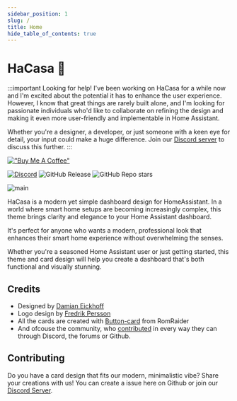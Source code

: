 ```yaml
---
sidebar_position: 1
slug: /
title: Home
hide_table_of_contents: true
---
```



# HaCasa 💜
:::important Looking for help!
I've been working on HaCasa for a while now and I'm excited about the potential it has to enhance the user experience. However, I know that great things are rarely built alone, and I'm looking for passionate individuals who'd like to collaborate on refining the design and making it even more user-friendly and implementable in Home Assistant.

Whether you're a designer, a developer, or just someone with a keen eye for detail, your input could make a huge difference. Join our [Discord server](https://discord.gg/9uMs9zCT7d) to discuss this further.
:::

[!["Buy Me A Coffee"](https://www.buymeacoffee.com/assets/img/custom_images/orange_img.png)](https://buymeacoffee.com/damianeickhoff)

[![Discord](https://img.shields.io/discord/1256323927152660521?style=for-the-badge&logo=discord&logoColor=white&labelColor=%23a3aaf8&label=Chat%20on%20Discord&color=%235966f2)](https://discord.com/invite/9uMs9zCT7d)
![GitHub Release](https://img.shields.io/github/v/release/damianeickhoff/HaCasa?display_name=release&style=for-the-badge&label=Latest%20release&color=%239aaed4)
![GitHub Repo stars](https://img.shields.io/github/stars/damianeickhoff/hacasa?style=for-the-badge&logo=github&label=Github%20Stars&labelColor=%23d4b392&color=%23f9f2e9)

![main](/img/other/hacasa_cover.png)

HaCasa is a modern yet simple dashboard design for HomeAssistant.
In a world where smart home setups are becoming increasingly complex, this theme brings clarity and elegance to your Home Assistant dashboard. 

It's perfect for anyone who wants a modern, professional look that enhances their smart home experience without overwhelming the senses.

Whether you're a seasoned Home Assistant user or just getting started, this theme and card design will help you create a dashboard that's both functional and visually stunning.

## Credits
- Designed by [Damian Eickhoff](https://github.com/damianeickhoff)
- Logo design by [Fredrik Persson](https://github.com/fredrikpersson92)
- All the cards are created with [Button-card](https://github.com/custom-cards/button-card) from RomRaider
- And ofcouse the community, who [contributed](https://github.com/damianeickhoff/HaCasa/graphs/contributors) in every way they can through Discord, the forums or Github.

## Contributing
Do you have a card design that fits our modern, minimalistic vibe? Share your creations with us! You can create a issue here on Github or join our [Discord Server](https://discord.com/invite/9uMs9zCT7d).
